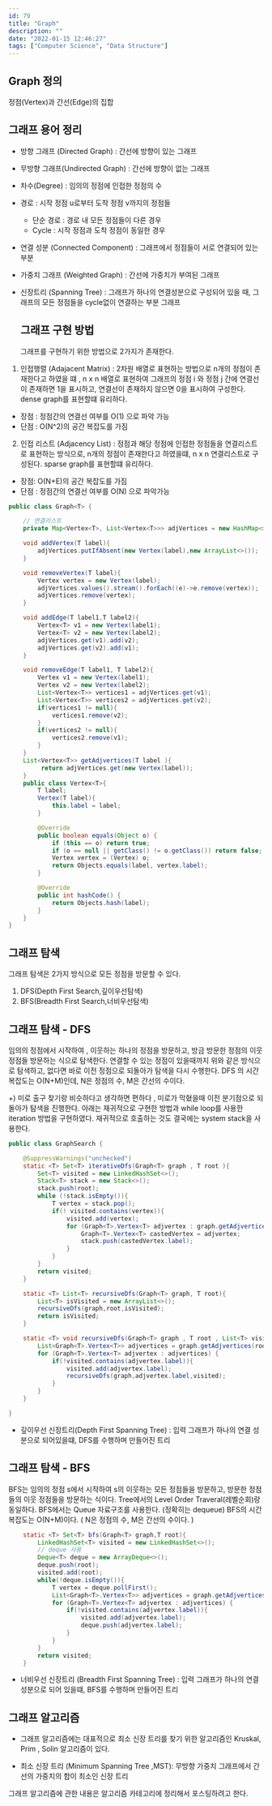 ```yaml
---
id: 79
title: "Graph"
description: ""
date: "2022-01-15 12:46:27"
tags: ["Computer Science", "Data Structure"]
---
```

## Graph 정의 

정점(Vertex)과 간선(Edge)의 집합 

## 그래프 용어 정리 

- 방향 그래프 (Directed Graph) : 간선에 방향이 있는 그래프
- 무방향 그래프(Undirected Graph) : 간선에 방향이 없는 그래프 
- 차수(Degree) : 임의의 정점에 인접한 정점의 수 
- 경로 : 시작 정점 u로부터 도착 정점 v까지의 정점들 
  - 단순 경로 : 경로 내 모든 정점들이 다른 경우
  - Cycle : 시작 정점과 도착 정점이 동일한 경우 
- 연결 성분 (Connected Component) : 그래프에서 정점들이 서로 연결되어 있는 부분 
- 가중치 그래프 (Weighted Graph) : 간선에 가중치가 부여된 그래프
- 신장트리 (Spanning Tree) : 그래프가 하나의 연결성분으로 구성되어 있을 때, 그래프의 모든 정점들을 cycle없이 연결하는 부분 그래프 
  

  ## 그래프 구현 방법 

  그래프를 구현하기 위한 방법으로 2가지가 존재한다.

1. 인접행렬 (Adajacent Matrix) : 2차원 배열로 표현하는 방법으로 n개의 정점이 존재한다고 하였을 떄 , n x n 배열로 표현하여 그래프의 정점 i 와 정점 j 간에 연결선이 존재하면 1을 표시하고, 연결선이 존재하지 않으면 0을 표시하여 구성한다. dense graph를 표현할떄 유리하다. 

- 장점 : 정점간의 연결선 여부를 O(1) 으로 파악 가능
- 단점 : O(N^2)의 공간 복잡도를 가짐 

2. 인접 리스트 (Adjacency List) : 정점과 해당 정점에 인접한 정점들을 연결리스트로 표현하는 방식으로, n개의 정점이 존재한다고 하였을떄, n x n 연결리스트로 구성된다. sparse graph를 표현할떄 유리하다. 

- 장점: O(N+E)의 공간 복잡도를 가짐 
- 단점 : 정점간의 연결선 여부를 O(N) 으로 파악가능

```java
public class Graph<T> {

    // 연결리스트
    private Map<Vertex<T>, List<Vertex<T>>> adjVertices = new HashMap<>();

    void addVertex(T label){
        adjVertices.putIfAbsent(new Vertex(label),new ArrayList<>());
    }

    void removeVertex(T label){
        Vertex vertex = new Vertex(label);
        adjVertices.values().stream().forEach((e)->e.remove(vertex));
        adjVertices.remove(vertex);
    }

    void addEdge(T label1,T label2){
        Vertex<T> v1 = new Vertex(label1);
        Vertex<T> v2 = new Vertex(label2);
        adjVertices.get(v1).add(v2);
        adjVertices.get(v2).add(v1);
    }

    void removeEdge(T label1, T label2){
        Vertex v1 = new Vertex(label1);
        Vertex v2 = new Vertex(label2);
        List<Vertex<T>> vertices1 = adjVertices.get(v1);
        List<Vertex<T>> vertices2 = adjVertices.get(v2);
        if(vertices1 != null){
            vertices1.remove(v2);
        }
        if(vertices2 != null){
            vertices2.remove(v1);
        }
    }
    List<Vertex<T>> getAdjvertices(T label ){
         return adjVertices.get(new Vertex(label));
    }
    public class Vertex<T>{
        T label;
        Vertex(T label){
            this.label = label;
        }

        @Override
        public boolean equals(Object o) {
            if (this == o) return true;
            if (o == null || getClass() != o.getClass()) return false;
            Vertex vertex = (Vertex) o;
            return Objects.equals(label, vertex.label);
        }

        @Override
        public int hashCode() {
            return Objects.hash(label);
        }
    }
}
```




## 그래프 탐색 

그래프 탐색은 2가지 방식으로 모든 정점을 방문할 수 있다. 

1. DFS(Depth First Search,깊이우선탐색) 
2. BFS(Breadth First Search,너비우선탐색)

## 그래프 탐색 - DFS 

임의의 정점에서 시작하여 , 이웃하는 하나의 정점을 방문하고, 방금 방문한 정점의 이웃 정점들 방문하는 식으로 탐색한다. 
연결할 수 있는 정점이 있을때까지 위와 같은 방식으로 탐색하고, 없다면 바로 이전 정점으로 되돌아가 탐색을 다시 수행한다. 
DFS 의 시간복잡도는 O(N+M)인데, N은 정점의 수, M은 간선의 수이다.

+) 미로 출구 찾기랑 비슷하다고 생각하면 편하다 , 미로가 막혔을때 이전 분기점으로 되돌아가 탐색을 진행한다. 
아래는 재귀적으로 구현한 방법과 while loop를 사용한 iteration 방법을 구현하였다. 재귀적으로 호출하는 것도 결국에는 system stack을 사용한다. 

```java
public class GraphSearch {

    @SuppressWarnings("unchecked")
    static <T> Set<T> iterativeDfs(Graph<T> graph , T root ){
        Set<T> visited = new LinkedHashSet<>();
        Stack<T> stack = new Stack<>();
        stack.push(root);
        while (!stack.isEmpty()){
            T vertex = stack.pop();
            if(! visited.contains(vertex)){
                visited.add(vertex);
                for (Graph<T>.Vertex<T> adjvertex : graph.getAdjvertices(vertex)) {
                    Graph<T>.Vertex<T> castedVertex = adjvertex;
                    stack.push(castedVertex.label);
                }
            }
        }
        return visited;
    }

    static <T> List<T> recursiveDfs(Graph<T> graph, T root){
        List<T> isVisited = new ArrayList<>();
        recursiveDfs(graph,root,isVisited);
        return isVisited;
    }

    static <T> void recursiveDfs(Graph<T> graph , T root , List<T> visited ){
        List<Graph<T>.Vertex<T>> adjvertices = graph.getAdjvertices(root);
        for (Graph<T>.Vertex<T> adjvertex : adjvertices) {
            if(!visited.contains(adjvertex.label)){
                visited.add(adjvertex.label);
                recursiveDfs(graph,adjvertex.label,visited);
            }
        }
    }

}

```
- 깊이우선 신장트리(Depth First Spanning Tree) : 입력 그래프가 하나의 연결 성분으로 되어있을떄, DFS를 수행하며 만들어진 트리 

## 그래프 탐색 - BFS

BFS는 임의의 정점 s에서 시작하여 s의 이웃하는 모든 정점들을 방문하고, 방문한 정점들의 이웃 정점들을 방문하는 식이다. 
Tree에서의 Level Order Traveral(레벨순회)랑 동일하다. BFS에서는 Queue 자료구조를 사용한다. (정확히는 dequeue)
BFS의 시간복잡도는 O(N+M)이다.  ( N은 정점의 수, M은 간선의 수이다. )

```java
    static <T> Set<T> bfs(Graph<T> graph,T root){
        LinkedHashSet<T> visited = new LinkedHashSet<>();
        // deque 사용 
        Deque<T> deque = new ArrayDeque<>();
        deque.push(root);
        visited.add(root);
        while(!deque.isEmpty()){
            T vertex = deque.pollFirst();
            List<Graph<T>.Vertex<T>> adjvertices = graph.getAdjvertices(vertex);
            for (Graph<T>.Vertex<T> adjvertex : adjvertices) {
                if(!visited.contains(adjvertex.label)){
                    visited.add(adjvertex.label);
                    deque.push(adjvertex.label);
                }
            }
        }
        return visited;
    }
```

- 너비우선 신장트리 (Breadth First Spanning Tree) : 입력 그래프가 하나의 연결 성분으로 되어 있을떄, BFS를 수행하며 만들어진 트리 

## 그래프 알고리즘 

- 그래프 알고리즘에는 대표적으로 최소 신장 트리를 찾기 위한 알고리즘인 Kruskal, Prim , Solin 알고리즘이 있다. 

- 최소 신장 트리 (Minimum Spanning Tree ,MST): 무방향 가중치 그래프에서 간선의 가중치의 합이 최소인 신장 트리 


그래프 알고리즘에 관한 내용은 알고리즘 카테고리에 정리해서 포스팅하려고 한다.
